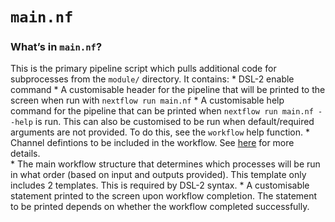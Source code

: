 # **`main.nf`**

### What's in `main.nf`? 

This is the primary pipeline script which pulls additional code for subprocesses from the `module/` directory. It contains: 
* DSL-2 enable command 
* A customisable header for the pipeline that will be printed to the screen when run with `nextflow run main.nf` 
* A customisable help command for the pipeline that can be printed when `nextflow run main.nf --help` is run. This can also be customised to be run when default/required arguments are not provided. To do this, see the `workflow` help function. 
* Channel defintions to be included in the workflow. See [here](https://www.nextflow.io/docs/latest/dsl2.html#channel-forking) for more details.  
* The main workflow structure that determines which processes will be run in what order (based on input and outputs provided). This template only includes 2 templates. This is required by DSL-2 syntax. 
* A customisable statement printed to the screen upon workflow completion. The statement to be printed depends on whether the workflow completed successfully. 
